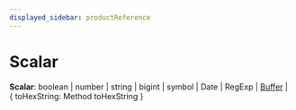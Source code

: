 ```yaml
---
displayed_sidebar: productReference
---
```



# Scalar

 **Scalar**: boolean \| number \| string \| bigint \| symbol \| Date \| RegExp \| [Buffer](../variables/Buffer-1.mdx) \| &#123; toHexString: Method toHexString  &#125;
